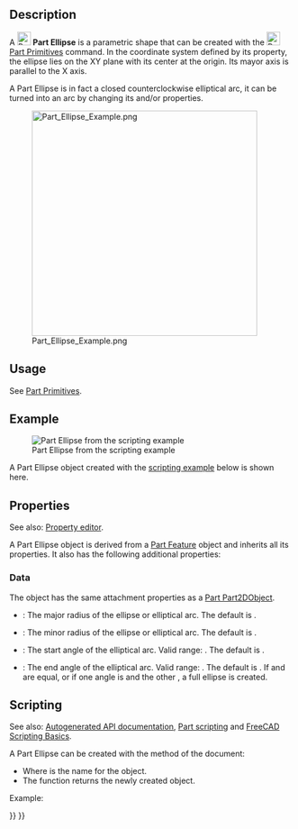 <languages/>

{{Docnav
|[[Part_Circle|Circle]]
|[[Part_Point|Point]]
|[[Part_Workbench|Part]]
|IconL=Part_Circle.svg
|IconR=Part_Point.svg
|IconC=Workbench_Part.svg
}}

<div class="mw-translate-fuzzy">
{{GuiCommand/es|Name=Part Ellipse|Name/es=Part Ellipse|MenuLocation=Part → [[Part_CreatePrimitives/es|Create Primitives]] → Ellipse|Workbenches=[[Part_Workbench/es|Part]], [[OpenSCAD_Workbench/es|OpenSCAD]]|SeeAlso=..}}
</div>

== Description ==

A [[Image:Part_Ellipse.svg|24px]] '''Part Ellipse''' is a parametric shape that can be created with the [[Image:Part_Primitives.svg|24px]] [[Part_Primitives|Part Primitives]] command. In the coordinate system defined by its {{PropertyData|Placement}} property, the ellipse lies on the XY plane with its center at the origin. Its mayor axis is parallel to the X axis.

A Part Ellipse is in fact a closed counterclockwise elliptical arc, it can be turned into an arc by changing its {{PropertyData|Angle1}} and/or {{PropertyData|Angle2}} properties.

[[Image:Part_Ellipse_Example.png|400px]]

== Usage ==

See [[Part_Primitives#Usage|Part Primitives]].

== Example ==

[[Image:Part_Ellipse_Scripting_Example.png|thumb|Part Ellipse from the scripting example]]

A Part Ellipse object created with the [[#Scripting|scripting example]] below is shown here.

== Properties ==

See also: [[Property_editor|Property editor]].

A Part Ellipse object is derived from a [[Part_Feature|Part Feature]] object and inherits all its properties. It also has the following additional properties:

=== Data ===

{{TitleProperty|Attachment}}

The object has the same attachment properties as a [[Part_Part2DObject#Data|Part Part2DObject]].

{{TitleProperty|Base}}

* {{PropertyData|MajorRadius|Length}}: The major radius of the ellipse or elliptical arc. The default is {{Value|4mm}}.
* {{PropertyData|MinorRadius|Length}}: The minor radius of the ellipse or elliptical arc. The default is {{Value|2mm}}.
* {{PropertyData|Angle1|Angle}}: The start angle of the elliptical arc. Valid range: {{Value|0° &lt; value &lt;&#61; 360°}}. The default is {{Value|0°}}.
* {{PropertyData|Angle2|Angle}}: The end angle of the elliptical arc. Valid range: {{Value|0° &lt; value &lt;&#61; 360°}}. The default is {{Value|360°}}. If {{PropertyData|Angle1}} and {{PropertyData|Angle2}} are equal, or if one angle is {{Value|0°}} and the other {{Value|360°}}, a full ellipse is created.

== Scripting ==

See also: [https://freecad.github.io/SourceDoc/ Autogenerated API documentation], [[Part_scripting|Part scripting]] and [[FreeCAD_Scripting_Basics|FreeCAD Scripting Basics]].

A Part Ellipse can be created with the {{Incode|addObject()}} method of the document:

{{Code|code=
ellipse = FreeCAD.ActiveDocument.addObject("Part::Ellipse", "myEllipse")
}}

* Where {{Incode|"myEllipse"}} is the name for the object.
* The function returns the newly created object.

Example:

{{Code|code=
import FreeCAD as App

doc = App.activeDocument()

ellipse = doc.addObject("Part::Ellipse", "myEllipse")
ellipse.MajorRadius = 20
ellipse.MinorRadius = 10
ellipse.Angle1 = 45
ellipse.Angle2 = 135
ellipse.Placement = App.Placement(App.Vector(1, 2, 3), App.Rotation(30, 45, 10))

doc.recompute()
}}


{{Docnav
|[[Part_Circle|Circle]]
|[[Part_Point|Point]]
|[[Part_Workbench|Part]]
|IconL=Part_Circle.svg
|IconR=Part_Point.svg
|IconC=Workbench_Part.svg
}}

{{Part_Tools_navi{{#translation:}}}}
{{Userdocnavi{{#translation:}}}}